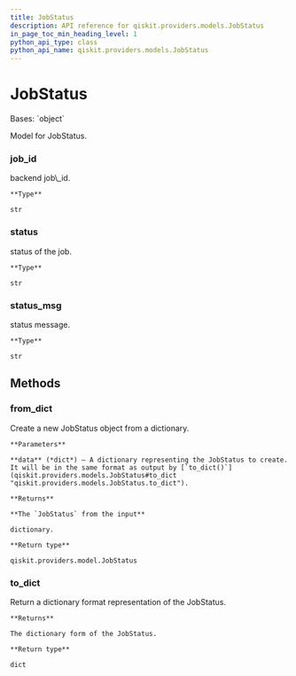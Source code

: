 ```yaml
---
title: JobStatus
description: API reference for qiskit.providers.models.JobStatus
in_page_toc_min_heading_level: 1
python_api_type: class
python_api_name: qiskit.providers.models.JobStatus
---
```


# JobStatus

<Class id="qiskit.providers.models.JobStatus" github="https://github.com/qiskit/qiskit/tree/stable/0.23/qiskit/providers/models/jobstatus.py" signature="JobStatus(job_id, status, status_msg, **kwargs)">
  Bases: `object`

  Model for JobStatus.

  ### job\_id

  <Attribute id="qiskit.providers.models.JobStatus.job_id" name="job_id">
    backend job\_id.

    **Type**

    str
  </Attribute>

  ### status

  <Attribute id="qiskit.providers.models.JobStatus.status" name="status">
    status of the job.

    **Type**

    str
  </Attribute>

  ### status\_msg

  <Attribute id="qiskit.providers.models.JobStatus.status_msg" name="status_msg">
    status message.

    **Type**

    str
  </Attribute>

  ## Methods

  ### from\_dict

  <Function id="qiskit.providers.models.JobStatus.from_dict" signature="classmethod JobStatus.from_dict(data)">
    Create a new JobStatus object from a dictionary.

    **Parameters**

    **data** (*dict*) – A dictionary representing the JobStatus to create. It will be in the same format as output by [`to_dict()`](qiskit.providers.models.JobStatus#to_dict "qiskit.providers.models.JobStatus.to_dict").

    **Returns**

    **The `JobStatus` from the input**

    dictionary.

    **Return type**

    qiskit.providers.model.JobStatus
  </Function>

  ### to\_dict

  <Function id="qiskit.providers.models.JobStatus.to_dict" signature="JobStatus.to_dict()">
    Return a dictionary format representation of the JobStatus.

    **Returns**

    The dictionary form of the JobStatus.

    **Return type**

    dict
  </Function>
</Class>

